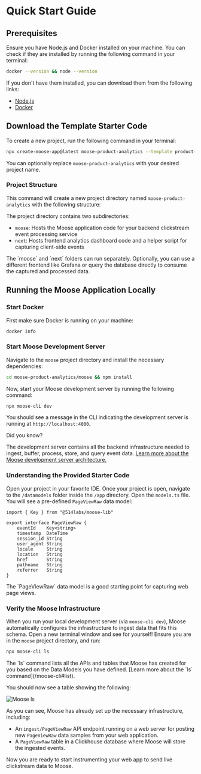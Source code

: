 
# Quick Start Guide

## Prerequisites

Ensure you have Node.js and Docker installed on your machine. You can check if they are installed by running the following command in your terminal:

```bash filename="terminal" copy
docker --version && node --version
```

If you don't have them installed, you can download them from the following links:

- [Node.js](https://nodejs.org/en/download/)
- [Docker](https://www.docker.com/products/docker-desktop)

## Download the Template Starter Code

To create a new project, run the following command in your terminal:

```bash filename="Terminal" copy
npx create-moose-app@latest moose-product-analytics --template product-analytics
```

You can optionally replace `moose-product-analytics` with your desired project name.

### Project Structure

This command will create a new project directory named `moose-product-analytics` with the following structure:

<FileTree>
  <FileTree.Folder name="moose-product-analytics" open>
    <FileTree.Folder name="moose">
      <FileTree.Folder name="app" open>
        <FileTree.Folder name="datamodels">
          <FileTree.File name="models.ts" />
        </FileTree.Folder>
        <FileTree.Folder name="functions">
          <FileTree.File name="PageViewRaw__PageViewProcessed.ts" />
        </FileTree.Folder>
        <FileTree.Folder name="blocks" />
        <FileTree.Folder name="apis" />
      </FileTree.Folder>
    </FileTree.Folder>
    <FileTree.Folder name="next">
      <FileTree.Folder name="app" />
      <FileTree.Folder name="public" open>
        <FileTree.File name="script.js" />
      </FileTree.Folder>
    </FileTree.Folder>
  </FileTree.Folder>
</FileTree>

The project directory contains two subdirectories:

- `moose`: Hosts the Moose application code for your backend clickstream event processing service
- `next`: Hosts frontend analytics dashboard code and a helper script for capturing client-side events

<Callout type="info">
  The `moose` and `next` folders can run separately. Optionally, you can use a
  different frontend like Grafana or query the database directly to consume the
  captured and processed data.
</Callout>

## Running the Moose Application Locally

### Start Docker

First make sure Docker is running on your machine:

```bash filename="terminal" copy
docker info
```

### Start Moose Development Server

Navigate to the `moose` project directory and install the necessary dependencies:

```bash filename="terminal" copy
cd moose-product-analytics/moose && npm install
```

Now, start your Moose development server by running the following command:

```bash filename="terminal" copy
npx moose-cli dev
```

You should see a message in the CLI indicating the development server is running at `http://localhost:4000`.

<Callout>
Did you know?

The development server contains all the backend infrastructure needed to ingest, buffer, process, store, and query event data. [Learn more about the Moose development server architecture.](/getting-started/architecture)

</Callout>

### Understanding the Provided Starter Code

Open your project in your favorite IDE. Once your project is open, navigate to the `/datamodels` folder inside the `/app` directory. Open the `models.ts` file. You will see a pre-defined `PageViewRaw` data model:

```tsx filename="moose/app/datamodels/models.ts" copy
import { Key } from "@514labs/moose-lib"

export interface PageViewRaw {
    eventId    Key<string>
    timestamp  DateTime
    session_id String
    user_agent String
    locale     String
    location   String
    href       String
    pathname   String
    referrer   String
}

```

<Callout>
  The `PageViewRaw` data model is a good starting point for capturing web page
  views.
</Callout>

### Verify the Moose Infrastructure

When you run your local development server (via `moose-cli dev`), Moose automatically configures the infrastructure to ingest data that fits this schema.
Open a new terminal window and see for yourself! Ensure you are in the `moose` project directory, and run:

```bash filename="terminal" copy
npx moose-cli ls
```

<Callout>
  The `ls` command lists all the APIs and tables that Moose has created for you
  based on the Data Models you have defined. [Learn more about the `ls`
  command](/moose-cli#list).
</Callout>

You should now see a table showing the following:

![Moose ls](/moose-ls-pa.png)

As you can see, Moose has already set up the necessary infrastructure, including:

- An `ingest/PageViewRaw` API endpoint running on a web server for posting new `PageViewRaw` data samples from your web application.
- A `PageViewRaw` table in a Clickhouse database where Moose will store the ingested events.

Now you are ready to start instrumenting your web app to send live clickstream data to Moose.
